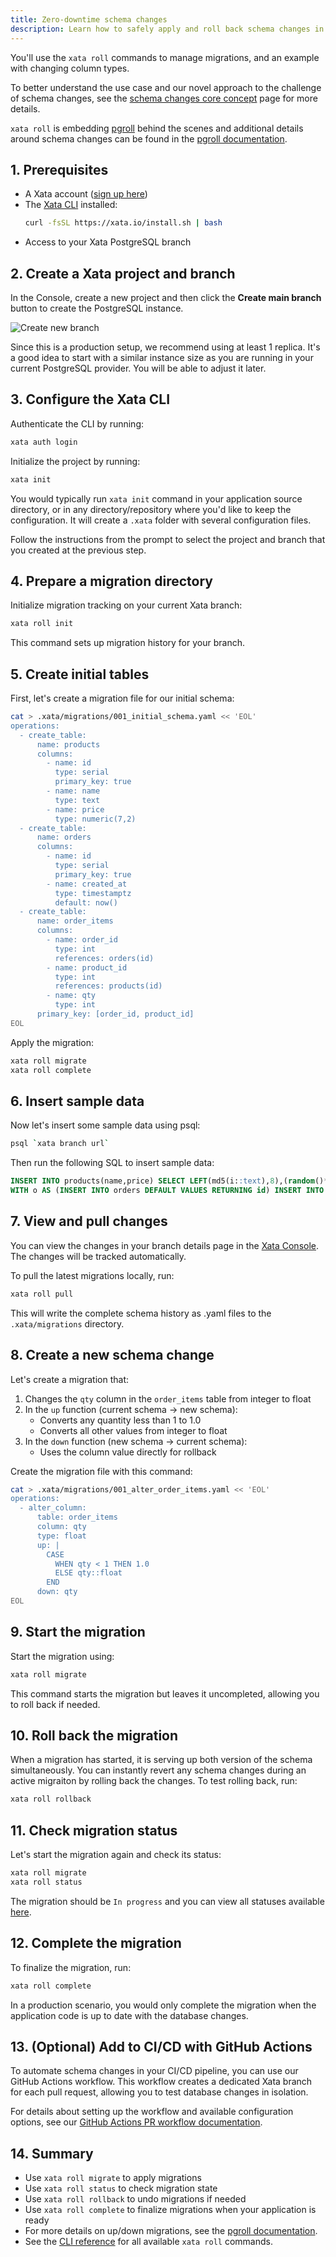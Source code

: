 ```yaml
---
title: Zero-downtime schema changes
description: Learn how to safely apply and roll back schema changes in Xata using the CLI.
---
```


You'll use the `xata roll` commands to manage migrations, and an example with changing column types.

To better understand the use case and our novel approach to the challenge of schema changes, see the [schema changes core concept](/core-concepts/schema-changes) page for more details.

`xata roll` is embedding [pgroll](https://pgroll.com) behind the scenes and additional details around schema changes can be found in the [pgroll documentation](https://pgroll.com/docs/latest).

## 1. Prerequisites

- A Xata account ([sign up here](https://console.xata.io))
- The [Xata CLI](/cli) installed:
  ```bash
  curl -fsSL https://xata.io/install.sh | bash
  ```
- Access to your Xata PostgreSQL branch

## 2. Create a Xata project and branch

In the Console, create a new project and then click the **Create main branch** button to create the PostgreSQL instance.

![Create new branch](assets/images/create-new-branch.png)

Since this is a production setup, we recommend using at least 1 replica. It's a good idea to start with a similar instance size as you are running in your current PostgreSQL provider. You will be able to adjust it later.

## 3. Configure the Xata CLI

Authenticate the CLI by running:

```sh
xata auth login
```

Initialize the project by running:

```sh
xata init
```

You would typically run `xata init` command in your application source directory, or in any directory/repository where you'd like to keep the configuration. It will create a `.xata` folder with several configuration files.

Follow the instructions from the prompt to select the project and branch that you created at the previous step.

## 4. Prepare a migration directory

Initialize migration tracking on your current Xata branch:

```sh
xata roll init
```

This command sets up migration history for your branch.

## 5. Create initial tables

First, let's create a migration file for our initial schema:

```sh
cat > .xata/migrations/001_initial_schema.yaml << 'EOL'
operations:
  - create_table:
      name: products
      columns:
        - name: id
          type: serial
          primary_key: true
        - name: name
          type: text
        - name: price
          type: numeric(7,2)
  - create_table:
      name: orders
      columns:
        - name: id
          type: serial
          primary_key: true
        - name: created_at
          type: timestamptz
          default: now()
  - create_table:
      name: order_items
      columns:
        - name: order_id
          type: int
          references: orders(id)
        - name: product_id
          type: int
          references: products(id)
        - name: qty
          type: int
      primary_key: [order_id, product_id]
EOL
```

Apply the migration:

```sh
xata roll migrate
xata roll complete
```

## 6. Insert sample data

Now let's insert some sample data using psql:

```sh
psql `xata branch url`
```

Then run the following SQL to insert sample data:

```sql
INSERT INTO products(name,price) SELECT LEFT(md5(i::text),8),(random()*90+10)::numeric(7,2) FROM generate_series(1,10)i;
WITH o AS (INSERT INTO orders DEFAULT VALUES RETURNING id) INSERT INTO order_items(order_id,product_id,qty) SELECT o.id,pid,(1+floor(random()*3))::int FROM o,(SELECT id pid FROM products ORDER BY random() LIMIT 5)p;
```

## 7. View and pull changes

You can view the changes in your branch details page in the [Xata Console](https://console.xata.io). The changes will be tracked automatically.

To pull the latest migrations locally, run:

```sh
xata roll pull
```

This will write the complete schema history as .yaml files to the `.xata/migrations` directory.

## 8. Create a new schema change

Let's create a migration that:
1. Changes the `qty` column in the `order_items` table from integer to float
2. In the `up` function (current schema → new schema):
   - Converts any quantity less than 1 to 1.0
   - Converts all other values from integer to float
3. In the `down` function (new schema → current schema):
   - Uses the column value directly for rollback

Create the migration file with this command:

```sh
cat > .xata/migrations/001_alter_order_items.yaml << 'EOL'
operations:
  - alter_column:
      table: order_items
      column: qty
      type: float
      up: |
        CASE 
          WHEN qty < 1 THEN 1.0
          ELSE qty::float
        END
      down: qty
EOL
```

## 9. Start the migration

Start the migration using:

```sh
xata roll migrate
```

This command starts the migration but leaves it uncompleted, allowing you to roll back if needed.

## 10. Roll back the migration

When a migration has started, it is serving up both version of the schema simultaneously. You can instantly revert any schema changes during an active migraiton by rolling back the changes. To test rolling back, run:

```sh
xata roll rollback
```

## 11. Check migration status

Let's start the migration again and check its status:

```sh
xata roll migrate
xata roll status
```

The migration should be `In progress` and you can view all statuses available [here](https://pgroll.com/docs/latest/cli/status).

## 12. Complete the migration

To finalize the migration, run:

```sh
xata roll complete
```

In a production scenario, you would only complete the migration when the application code is up to date with the database changes.

## 13. (Optional) Add to CI/CD with GitHub Actions

To automate schema changes in your CI/CD pipeline, you can use our GitHub Actions workflow. This workflow creates a dedicated Xata branch for each pull request, allowing you to test database changes in isolation.

For details about setting up the workflow and available configuration options, see our [GitHub Actions PR workflow documentation](/github-actions/pr).

## 14. Summary

- Use `xata roll migrate` to apply migrations
- Use `xata roll status` to check migration state
- Use `xata roll rollback` to undo migrations if needed
- Use `xata roll complete` to finalize migrations when your application is ready
- For more details on up/down migrations, see the [pgroll documentation](https://pgroll.com/docs/latest).
- See the [CLI reference](/cli/roll) for all available `xata roll` commands. 